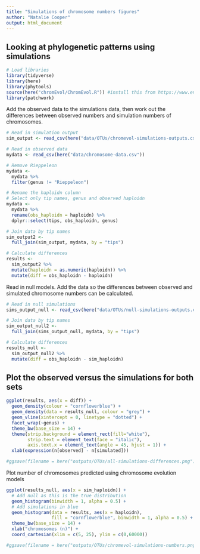```yaml
---
title: "Simulations of chromosome numbers figures"
author: "Natalie Cooper"
output: html_document
---
```


## Looking at phylogenetic patterns using simulations

```r
# Load libraries
library(tidyverse)
library(here)
library(phytools)
source(here("chromEvol/ChromEvol.R")) #install this from https://www.en.sysbot.bio.lmu.de/people/employees/cusimano/use_r/
library(patchwork)
```

Add the observed data to the simulations data, then work out the differences between observed numbers and simulation numbers of chromosomes.
```r
# Read in simulation output
sim_output <- read_csv(here("data/OTUs/chromevol-simulations-outputs.csv"))

# Read in observed data
mydata <- read_csv(here("data/chromosome-data.csv"))

# Remove Rieppeleon
mydata <- 
  mydata %>% 
  filter(genus != "Rieppeleon")

# Rename the haploidn column
# Select only tip names, genus and observed haploidn
mydata <-
  mydata %>%
  rename(obs_haploidn = haploidn) %>%
  dplyr::select(tips, obs_haploidn, genus)

# Join data by tip names
sim_output2 <- 
  full_join(sim_output, mydata, by = "tips")

# Calculate differences
results <- 
  sim_output2 %>%
  mutate(haploidn = as.numeric(haploidn)) %>%
  mutate(diff = obs_haploidn - haploidn)
```

Read in null models. Add the data so the differences between observed and simulated chromosome numbers can be calculated.
```r
# Read in null simulations
sims_output_null <- read_csv(here("data/OTUs/null-simulations-outputs.csv"))

# Join data by tip names
sim_output_null2 <- 
  full_join(sims_output_null, mydata, by = "tips")

# Calculate differences
results_null <- 
  sim_output_null2 %>%
  mutate(diff = obs_haploidn - sim_haploidn)
```

## Plot the observed versus the simulations for both sets
```r
ggplot(results, aes(x = diff)) +
  geom_density(colour = "cornflowerblue") +
  geom_density(data = results_null, colour = "grey") +
  geom_vline(xintercept = 0, linetype = "dotted") +
  facet_wrap(~genus) +
  theme_bw(base_size = 14) +
  theme(strip.background = element_rect(fill="white"), 
        strip.text = element_text(face = "italic"),
        axis.text.x = element_text(angle = 45, hjust = 1)) +
  xlab(expression(n[observed] - n[simulated]))

#ggsave(filename = here("outputs/OTUs/all-simulations-differences.png"))  

```

Plot number of chromosomes predicted using chromosome evolution models
```r
ggplot(results_null, aes(x = sim_haploidn)) +
  # Add null as this is the true distribution
  geom_histogram(binwidth = 1, alpha = 0.5) +
  # Add simulations in blue
  geom_histogram(data = results, aes(x = haploidn), 
                 fill = "cornflowerblue", binwidth = 1, alpha = 0.5) +
  theme_bw(base_size = 14) +
  xlab("chromosomes (n)") +
  coord_cartesian(xlim = c(5, 25), ylim = c(0,60000))

#ggsave(filename = here("outputs/OTUs/chromevol-simulations-numbers.png"), height = 5)  
```